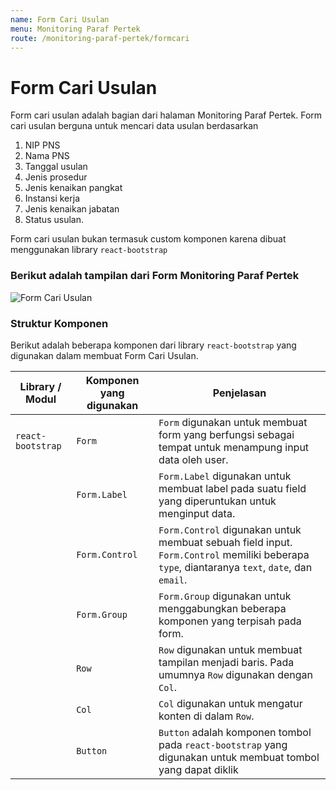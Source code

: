 ```yaml
---
name: Form Cari Usulan
menu: Monitoring Paraf Pertek
route: /monitoring-paraf-pertek/formcari
---
```


# Form Cari Usulan

Form cari usulan adalah bagian dari halaman Monitoring Paraf Pertek. 
Form cari usulan berguna untuk mencari
data usulan berdasarkan 
1. NIP PNS 
2. Nama PNS
3. Tanggal usulan
4. Jenis prosedur
5. Jenis kenaikan pangkat
6. Instansi kerja
7. Jenis kenaikan jabatan
8. Status usulan. 

Form cari usulan bukan termasuk custom komponen karena
dibuat menggunakan library `react-bootstrap`


### Berikut adalah tampilan dari Form Monitoring Paraf Pertek
![Form Cari Usulan](../../src/img/monitoring-pp/M_FormCariUsulan.png)


### Struktur Komponen

Berikut adalah beberapa komponen dari library `react-bootstrap` yang
digunakan dalam membuat Form Cari Usulan.

| Library / Modul   | Komponen yang digunakan | Penjelasan                                                                                                                                   |
| ----------------- | ----------------------- | -------------------------------------------------------------------------------------------------------------------------------------------- |
| `react-bootstrap` | `Form`                  | `Form` digunakan untuk membuat form yang berfungsi sebagai tempat untuk menampung input data oleh user.                                      |
|                   | `Form.Label`            | `Form.Label` digunakan untuk membuat label pada suatu field yang diperuntukan untuk menginput data.                                          |
|                   | `Form.Control`          | `Form.Control` digunakan untuk membuat sebuah field input. `Form.Control` memiliki beberapa `type`, diantaranya `text`, `date`, dan `email`. |
|                   | `Form.Group`            | `Form.Group` digunakan untuk menggabungkan beberapa komponen yang terpisah pada form.                                                        |
|                   | `Row`                   | `Row` digunakan untuk membuat tampilan menjadi baris. Pada umumnya `Row` digunakan dengan `Col`.                                             |
|                   | `Col`                   | `Col` digunakan untuk mengatur konten di dalam `Row`.                                                                                        |
|                   | `Button`                | `Button` adalah komponen tombol pada `react-bootstrap` yang digunakan untuk membuat tombol yang dapat diklik                                 |

